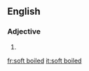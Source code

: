 ==English==

===Adjective===
{{en-adj|head=[[soft]] [[boiled]]|-}}

# {{alternative spelling of|soft-boiled}}

[[fr:soft boiled]]
[[it:soft boiled]]